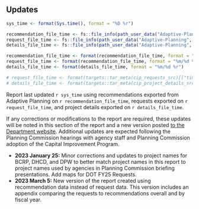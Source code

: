 ## Updates

```r
sys_time <- format(Sys.time(), format = "%D %r")

recommendation_file_time <- fs::file_info(path_user_data("Adaptive-Planning", "Capital_Projects_-_Six-Year_CIP_Recommendations.xlsx"))[["change_time"]]
request_file_time <- fs::file_info(path_user_data("Adaptive-Planning", "Capital_Projects_-_Six-Year_CIP_Requests.xlsx"))[["change_time"]]
details_file_time <- fs::file_info(path_user_data("Adaptive-Planning", "Capital_Projects_-_Project_Details.xlsx"))[["change_time"]]

recommendation_file_time <- format(recommendation_file_time, format = "%m/%d %r")
request_file_time <- format(recommendation_file_time, format = "%m/%d %r")
details_file_time <- format(details_file_time, format = "%m/%d %r")

# request_file_time <- format(targets::tar_meta(cip_requests_src)[["time"]], format = "%D %r")
# details_file_time <- format(targets::tar_meta(cip_project_details_src)[["time"]], format = "%m/%d %r")
```

::: {.callout-important appearance="simple" icon="true"}
Report last updated `r sys_time` using recommendations exported from Adaptive Planning on `r recommendation_file_time`, requests exported on `r request_file_time`, and project details exported on `r details_file_time`.
:::

If any corrections or modifications to the report are required, these updates will be noted in this section of the report and a new version posted [to the Department website](https://planning.baltimorecity.gov/planning-capital-improvement/maps). Additional updates are expected following the Planning Commission hearings with agency staff and Planning Commission adoption of the Capital Improvement Program.

-   **2023 January 25:** Minor corrections and updates to project names for BCRP, DHCD, and DPW to better match project names in this report to project names used by agencies in Planning Commission briefing presentations. Add maps for DOT FY25 Requests.
-   **2023 March 5:** New version of the report created using recommendation data instead of request data. This version includes an appendix comparing the requests to recommendations overall and by fiscal year.
